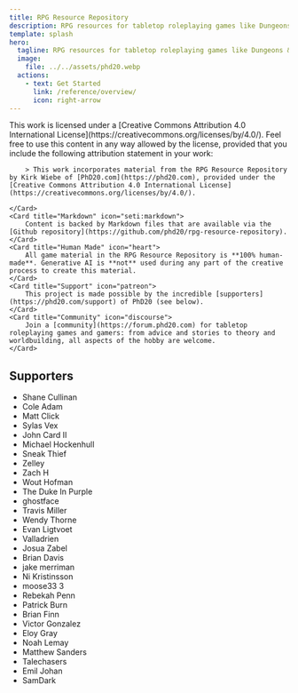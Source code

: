 ```yaml
---
title: RPG Resource Repository
description: RPG resources for tabletop roleplaying games like Dungeons & Dragons.
template: splash
hero:
  tagline: RPG resources for tabletop roleplaying games like Dungeons & Dragons.
  image:
    file: ../../assets/phd20.webp
  actions:
    - text: Get Started
      link: /reference/overview/
      icon: right-arrow
---
```



<CardGrid>
	<Card title="Creative Commons" icon="open-book">
		This work is licensed under a [Creative Commons Attribution 4.0 International License](https://creativecommons.org/licenses/by/4.0/). Feel free to use this content in any way allowed by the license, provided that you include the following attribution statement in your work:

		> This work incorporates material from the RPG Resource Repository by Kirk Wiebe of [PhD20.com](https://phd20.com), provided under the [Creative Commons Attribution 4.0 International License](https://creativecommons.org/licenses/by/4.0/).

	</Card>
	<Card title="Markdown" icon="seti:markdown">
		Content is backed by Markdown files that are available via the [Github repository](https://github.com/phd20/rpg-resource-repository).
	</Card>
	<Card title="Human Made" icon="heart">
		All game material in the RPG Resource Repository is **100% human-made**. Generative AI is **not** used during any part of the creative process to create this material.
	</Card>
	<Card title="Support" icon="patreon">
		This project is made possible by the incredible [supporters](https://phd20.com/support) of PhD20 (see below).
	</Card>
	<Card title="Community" icon="discourse">
		Join a [community](https://forum.phd20.com) for tabletop roleplaying games and gamers: from advice and stories to theory and worldbuilding, all aspects of the hobby are welcome. 
	</Card>
</CardGrid>

## Supporters

- Shane Cullinan
- Cole Adam
- Matt Click
- Sylas Vex
- John Card II
- Michael Hockenhull
- Sneak Thief
- Zelley
- Zach H
- Wout Hofman
- The Duke In Purple
- ghostface
- Travis Miller
- Wendy Thorne
- Evan Ligtvoet
- Valladrien
- Josua Zabel
- Brian Davis
- jake merriman
- Ni Kristinsson
- moose33 3
- Rebekah Penn
- Patrick Burn
- Brian Finn
- Victor Gonzalez
- Eloy Gray
- Noah Lemay
- Matthew Sanders
- Talechasers
- Emil Johan
- SamDark

